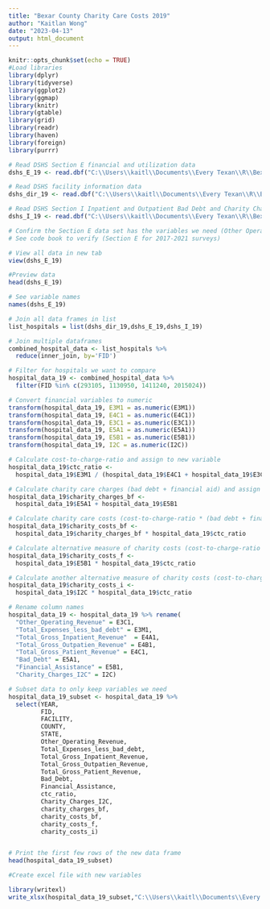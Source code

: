 ```yaml
---
title: "Bexar County Charity Care Costs 2019"
author: "Kaitlan Wong"
date: "2023-04-13"
output: html_document
---
```



```r
knitr::opts_chunk$set(echo = TRUE)
#Load libraries 
library(dplyr)
library(tidyverse)
library(ggplot2)
library(ggmap)
library(knitr)
library(gtable)
library(grid)
library(readr)
library(haven)
library(foreign)
library(purrr)

```


```r
# Read DSHS Section E financial and utilization data
dshs_E_19 <- read.dbf("C:\\Users\\kaitl\\Documents\\Every Texan\\R\\Bexar-County-Charity-Care-Costs\\ASH19dataset2_24\\HS19E1.dbf") 

# Read DSHS facility information data
dshs_dir_19 <- read.dbf("C:\\Users\\kaitl\\Documents\\Every Texan\\R\\Bexar-County-Charity-Care-Costs\\ASH19dataset2_24\\HS19DIR.dbf") 

# Read DSHS Section I Inpatient and Outpatient Bad Debt and Charity Charges Data
dshs_I_19 <- read.dbf("C:\\Users\\kaitl\\Documents\\Every Texan\\R\\Bexar-County-Charity-Care-Costs\\ASH19dataset2_24\\HS19HJ.dbf") 

```


```r
# Confirm the Section E data set has the variables we need (Other Operating Expenses and Total Expenses less bad debt)
# See code book to verify (Section E for 2017-2021 surveys)

# View all data in new tab
view(dshs_E_19)

#Preview data
head(dshs_E_19)

# See variable names
names(dshs_E_19)  

```


```r
# Join all data frames in list
list_hospitals = list(dshs_dir_19,dshs_E_19,dshs_I_19)

# Join multiple dataframes
combined_hospital_data <- list_hospitals %>% 
  reduce(inner_join, by='FID')

```


```r
# Filter for hospitals we want to compare
hospital_data_19 <- combined_hospital_data %>% 
  filter(FID %in% c(293105, 1130950, 1411240, 2015024))

```


```r

# Convert financial variables to numeric
transform(hospital_data_19, E3M1 = as.numeric(E3M1))
transform(hospital_data_19, E4C1 = as.numeric(E4C1))
transform(hospital_data_19, E3C1 = as.numeric(E3C1))
transform(hospital_data_19, E5A1 = as.numeric(E5A1))
transform(hospital_data_19, E5B1 = as.numeric(E5B1))
transform(hospital_data_19, I2C = as.numeric(I2C))

# Calculate cost-to-charge-ratio and assign to new variable
hospital_data_19$ctc_ratio <- 
  hospital_data_19$E3M1 / (hospital_data_19$E4C1 + hospital_data_19$E3C1)

# Calculate charity care charges (bad debt + financial aid) and assign to new variable
hospital_data_19$charity_charges_bf <- 
  hospital_data_19$E5A1 + hospital_data_19$E5B1

# Calculate charity care costs (cost-to-charge-ratio * (bad debt + financial assistance)) and assign to new variable
hospital_data_19$charity_costs_bf <- 
  hospital_data_19$charity_charges_bf * hospital_data_19$ctc_ratio

# Calculate alternative measure of charity costs (cost-to-charge-ratio * financial assistance) and assign to new variable
hospital_data_19$charity_costs_f <- 
  hospital_data_19$E5B1 * hospital_data_19$ctc_ratio

# Calculate another alternative measure of charity costs (cost-to-charge-ratio * I2C)
hospital_data_19$charity_costs_i <- 
  hospital_data_19$I2C * hospital_data_19$ctc_ratio

```


```r
# Rename column names
hospital_data_19 <- hospital_data_19 %>% rename(
  "Other_Operating_Revenue" = E3C1,
  "Total_Expenses_less_bad_debt" = E3M1,
  "Total_Gross_Inpatient_Revenue"  = E4A1,
  "Total_Gross_Outpatien_Revenue" = E4B1,
  "Total_Gross_Patient_Revenue" = E4C1,
  "Bad_Debt" = E5A1,
  "Financial_Assistance" = E5B1,
  "Charity_Charges_I2C" = I2C)

```


```r
# Subset data to only keep variables we need
hospital_data_19_subset <- hospital_data_19 %>% 
  select(YEAR,
         FID,
         FACILITY,
         COUNTY, 
         STATE,
         Other_Operating_Revenue,
         Total_Expenses_less_bad_debt,
         Total_Gross_Inpatient_Revenue,
         Total_Gross_Outpatien_Revenue,
         Total_Gross_Patient_Revenue,
         Bad_Debt, 
         Financial_Assistance,
         ctc_ratio, 
         Charity_Charges_I2C,
         charity_charges_bf, 
         charity_costs_bf,
         charity_costs_f,
         charity_costs_i)


# Print the first few rows of the new data frame
head(hospital_data_19_subset)


```


```r
#Create excel file with new variables 

library(writexl)
write_xlsx(hospital_data_19_subset,"C:\\Users\\kaitl\\Documents\\Every Texan\\R\\Bexar-County-Charity-Care-Costs\\CharityCosts_19_AHA_DSHS.xlsx")

```
